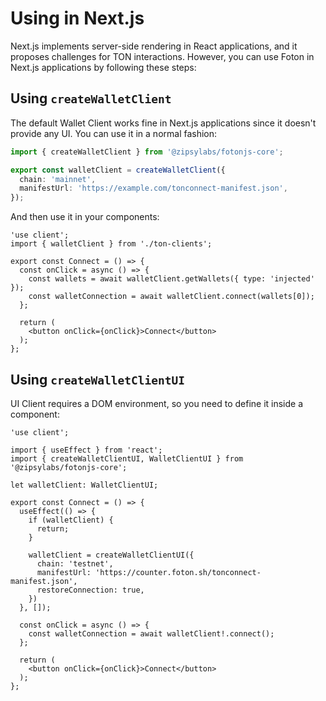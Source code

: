 # Using in Next.js

Next.js implements server-side rendering in React applications, and it proposes challenges for TON interactions.
However, you can use Foton in Next.js applications by following these steps:

## Using `createWalletClient`

The default Wallet Client works fine in Next.js applications since it doesn't provide any UI. You can use it in a normal fashion:

```ts filename="src/ton-clients.ts"
import { createWalletClient } from '@zipsylabs/fotonjs-core';

export const walletClient = createWalletClient({
  chain: 'mainnet',
  manifestUrl: 'https://example.com/tonconnect-manifest.json',
});
```

And then use it in your components:

```tsx filename="src/connect.tsx"
'use client';
import { walletClient } from './ton-clients';

export const Connect = () => {
  const onClick = async () => {
    const wallets = await walletClient.getWallets({ type: 'injected' });
    const walletConnection = await walletClient.connect(wallets[0]);
  };

  return (
    <button onClick={onClick}>Connect</button>
  );
};
```

## Using `createWalletClientUI`

UI Client requires a DOM environment, so you need to define it inside a component:

```tsx filename="src/connect.tsx"
'use client';

import { useEffect } from 'react';
import { createWalletClientUI, WalletClientUI } from '@zipsylabs/fotonjs-core';

let walletClient: WalletClientUI;

export const Connect = () => {
  useEffect(() => {
    if (walletClient) {
      return;
    }

    walletClient = createWalletClientUI({
      chain: 'testnet',
      manifestUrl: 'https://counter.foton.sh/tonconnect-manifest.json',
      restoreConnection: true,
    })
  }, []);

  const onClick = async () => {
    const walletConnection = await walletClient!.connect();
  };

  return (
    <button onClick={onClick}>Connect</button>
  );
};
```
